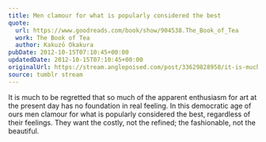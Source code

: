 ```yaml
---
title: Men clamour for what is popularly considered the best
quote:
  url: https://www.goodreads.com/book/show/904538.The_Book_of_Tea
  work: The Book of Tea
  author: Kakuzō Okakura
pubDate: 2012-10-15T07:10:45+00:00
updatedDate: 2012-10-15T07:10:45+00:00
originalUrl: https://stream.anglepoised.com/post/33629828958/it-is-much-to-be-regretted-that-so-much-of-the
source: tumblr stream
---
```


It is much to be regretted that so much of the apparent enthusiasm for art at the present day has no foundation in real feeling. In this democratic age of ours men clamour for what is popularly considered the best, regardless of their feelings. They want the costly, not the refined; the fashionable, not the beautiful.
